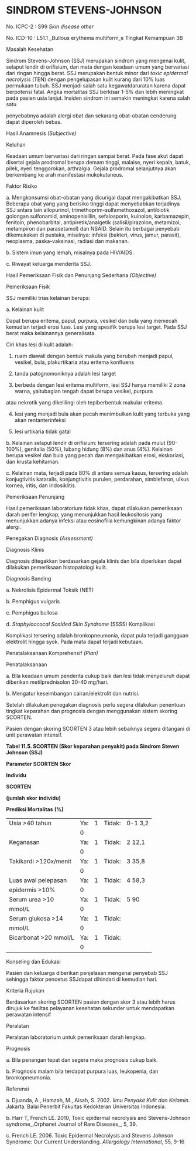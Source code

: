 # SINDROM STEVENS-JOHNSON

No. ICPC-2 : S99 _Skin disease other_

No. ICD-10 : L51.1 _Bullous erythema multiform_e Tingkat Kemampuan 3B

Masalah Kesehatan

Sindrom Stevens-Johnson (SSJ) merupakan sindrom yang mengenai kulit, selaput lendir di orifisium, dan mata dengan keadaan umum yang bervariasi dari ringan hingga berat. SSJ merupakan bentuk minor dari _toxic epidermal necrolysis_ (TEN) dengan pengelupasan kulit kurang dari 10% luas permukaan tubuh. SSJ menjadi salah satu kegawatdaruratan karena dapat berpotensi fatal. Angka mortalitas SSJ berkisar 1-5% dan lebih meningkat pada pasien usia lanjut. Insiden sindrom ini semakin meningkat karena salah satu

 

penyebabnya adalah alergi obat dan sekarang obat-obatan cenderung dapat diperoleh bebas.

Hasil Anamnesis _(Subjective)_

Keluhan

Keadaan umum bervariasi dari ringan sampai berat. Pada fase akut dapat disertai gejala prodromal berupa:demam tinggi, malaise, nyeri kepala, batuk, pilek, nyeri tenggorokan, arthralgia. Gejala prodromal selanjutnya akan berkembang ke arah manifestasi mukokutaneus.

Faktor Risiko

a. Mengkonsumsi obat-obatan yang dicurigai dapat mengakibatkan SSJ. Beberapa obat yang yang berisiko tinggi dapat menyebabkan terjadinya SSJ antara lain allopurinol, trimethoprim-sulfamethoxazol, antibiotik golongan sulfonamid, aminopenisillin, sefalosporin, kuinolon, karbamazepin, fenitoin, phenobarbital, antipiretik/analgetik (salisil/pirazolon, metamizol, metampiron dan parasetamol) dan NSAID. Selain itu berbagai penyebab dikemukakan di pustaka, misalnya: infeksi (bakteri, virus, jamur, parasit), neoplasma, paska-vaksinasi, radiasi dan makanan.

b. Sistem imun yang lemah, misalnya pada HIV/AIDS.

c. Riwayat keluarga menderita SSJ.

Hasil Pemeriksaan Fisik dan Penunjang Sederhana _(Objective)_

Pemeriksaan Fisik

SSJ memiliki trias kelainan berupa:

a. Kelainan kulit

Dapat berupa eritema, papul, purpura, vesikel dan bula yang memecah kemudian terjadi erosi luas. Lesi yang spesifik berupa lesi target. Pada SSJ berat maka kelainannya generalisata.

Ciri khas lesi di kulit adalah:

1) ruam diawali dengan bentuk makula yang berubah menjadi papul, vesikel, bula, plakurtikaria atau eritema konfluens

2) tanda patognomoniknya adalah lesi target

3) berbeda dengan lesi eritema multiform, lesi SSJ hanya memiliki 2 zona warna, yaitubagian tengah dapat berupa vesikel, purpura

 

atau nekrotik yang dikelilingi oleh tepiberbentuk makular eritema.

4) lesi yang menjadi bula akan pecah menimbulkan kulit yang terbuka yang akan rentanterinfeksi

5) lesi urtikaria tidak gatal

b. Kelainan selaput lendir di orifisium: tersering adalah pada mulut (90- 100%), genitalia (50%), lubang hidung (8%) dan anus (4%). Kelainan berupa vesikel dan bula yang pecah dan mengakibatkan erosi, ekskoriasi, dan krusta kehitaman.

c. Kelainan mata, terjadi pada 80% di antara semua kasus, tersering adalah konjugtivitis kataralis, konjungtivitis purulen, perdarahan, simblefaron, ulkus kornea, iritis, dan iridosiklitis.

Pemeriksaan Penunjang

Hasil pemeriksaan laboratorium tidak khas, dapat dilakukan pemeriksaan darah perifer lengkap, yang menunjukkan hasil leukositosis yang menunjukkan adanya infeksi atau eosinofilia kemungkinan adanya faktor alergi.

Penegakan Diagnosis _(Assessment)_

Diagnosis Klinis

Diagnosis ditegakkan berdasarkan gejala klinis dan bila diperlukan dapat dilakukan pemeriksaan histopatologi kulit.

Diagnosis Banding

a. Nekrolisis Epidermal Toksik (NET)

b. Pemphigus vulgaris

c. Pemphigus bullosa

d. _Staphyloccocal Scalded Skin Syndrome_ (SSSS) Komplikasi

Komplikasi tersering adalah bronkopneumonia, dapat pula terjadi gangguan elektrolit hingga syok. Pada mata dapat terjadi kebutaan.

Penatalaksanaan Komprehensif _(Plan)_

Penatalaksanaan

a. Bila keadaan umum penderita cukup baik dan lesi tidak menyeluruh dapat diberikan metilprednisolon 30-40 mg/hari.

b. Mengatur keseimbangan cairan/elektrolit dan nutrisi.

 

Setelah dilakukan penegakan diagnosis perlu segera dilakukan penentuan tingkat keparahan dan prognosis dengan menggunakan sistem skoring SCORTEN.

Pasien dengan skoring SCORTEN 3 atau lebih sebaiknya segera ditangani di unit perawatan intensif.

**Tabel 11.5. SCORTEN (Skor keparahan penyakit) pada Sindrom Steven Johnson (SSJ)**

**Parameter SCORTEN** **Skor**

**Individu**

 

**SCORTEN**

**(jumlah** **skor** **individu)**

 

**Prediksi Mortalitas** **(%)**

| | | | | |
| --- | --- | --- | --- | --- |
| Usia >40 tahun | Ya: | 1 | Tidak: | 0-1 3,2 |
| | 0 | | | |
| Keganasan | Ya: | 1 | Tidak: | 2 12,1 |
| | 0 | | | |
| Takikardi >120x/menit | Ya: | 1 | Tidak: | 3 35,8 |
| | 0 | | | |
| Luas awal pelepasan | Ya: | 1 | Tidak: | 4 58,3 |
| epidermis >10% | 0 | | | |
| Serum urea >10 | Ya: | 1 | Tidak: | 5 90 |
| mmol/L | 0 | | | |
| Serum glukosa >14 | Ya: | 1 | Tidak: | |
| mmol/L | 0 | | | |
| Bicarbonat >20 mmol/L | Ya: | 1 | Tidak: | |
| | 0 | | | |

Konseling dan Edukasi

Pasien dan keluarga diberikan penjelasan mengenai penyebab SSJ sehingga faktor pencetus SSJdapat dihindari di kemudian hari.

Kriteria Rujukan

Berdasarkan skoring SCORTEN pasien dengan skor 3 atau lebih harus dirujuk ke fasiltas pelayanan kesehatan sekunder untuk mendapatkan perawatan intensif

Peralatan

Peralatan laboratorium untuk pemeriksaan darah lengkap.

 

Prognosis

a. Bila penangan tepat dan segera maka prognosis cukup baik.

b. Prognosis malam bila terdapat purpura luas, leukopenia, dan bronkopneumonia.

Referensi

a. Djuanda, A., Hamzah, M., Aisah, S. 2002. _Ilmu Penyakit Kulit dan Kelamin._ Jakarta. Balai Penerbit Fakultas Kedokteran Universitas Indonesia.

b. Harr T, French LE. 2010, Toxic epidermal necrolysis and Stevens-Johnson syndrome_.Orphanet Journal of Rare Diseases_, 5, 39.

c. French LE. 2006. Toxic Epidermal Necrolysis and Stevens Johnson Syndrome: Our Current Understanding. _Allergology International_, 55, 9-16
